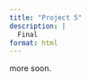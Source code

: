 ```yaml
---
title: "Project 5"
description: |
  Final
format: html
---
```


more soon.

<!--

update everything about your project.

IMPORTANT:  you want your website to represent **your** knowledge.  If all the code on there is from chatGPT or stack exchange, you might go back and re-write some of the code so that it actually represents what you have learned in the class.

To get an A:
  * do something new / expand extensively on one of the previous projects.
     - add extensive regular expressions to the project on string data
     - add a shiny or plotly example to the graphs from TidyTuesday
     
  * clean up the entire website
     - no warnings or messages
     - all plots with good labeling
     - alt text on all plots
     - good narrative describing 
     - adding a plot when you introduce the data to introduce the reader to the data / context
     - add comments to each line of code to help the reader navigate what you are doing.
     - making sure that all work, data sources, etc. are documented appropriately
     
  * corresponding document (text, Word, Google doc, etc.) describing (in enough detail to receive credit!) all of the changes you've made from the original set of projects.
  
  * don't call your analyses "my website" or "mini-project 2", use descriptive names that will make sense after the semester is over.
  
  * make sure that your citations are full.  That is, provide a lot more than the TidyTuesday URL. Who collected the data? Why? What is the original source of the information?
  
  * if you didn't put the recent projects onto your website, do so now.
  
  * provide a narrative setting up the analysis.  Don't just start with code.
  
  * use the tidyverse.  If you have gotten code from a different place (which uses `$` for example), translate the code into a tidy pipeline.




Project 5 has two main tasks:
The first is to re-do all the previous projects.  Things like removing the warnings & messages.  Making sure that all data and ideas have been properly cited.  Rewriting any code so that it is actually **your** work (instead of, for example, just copied directly from ChatGPT). Giving all graphs proper captions. Explaining your work.  You will write up (and turn in, separate from your website) a document explaining what changes and updates you’ve made.
The second thing to do is to prepare a ~5 min presentation on some aspect of your project.  It can be about any aspect of the project (or all aspects of the project), and your presentation should be as if to a client about the work.  You’ll create the presentation in Quarto (formatted as revealjs) rendered to html.  The presentation will be either on Friday morning during reading days or during our regularly scheduled final time, Monday Dec 9th 9am-noon (your choice).
Detailed instructions for Project 5 will be posted before the Thanksgiving break.  If you are already starting to work on updating past assignments, make sure to keep good notes on what updates and edits you are making.  
  
-->
  
  
  

